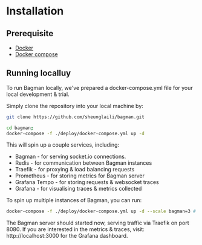 # Installation 

## Prerequisite

- [Docker](https://www.docker.com)
- [Docker compose](https://docs.docker.com/compose/)

## Running localluy

To run Bagman locally, we've prepared a docker-compose.yml file for your local development & trial. 

Simply clone the repository into your local machine by:
```sh
git clone https://github.com/sheunglaili/bagman.git
```

```sh
cd bagman;
docker-compose -f ./deploy/docker-compose.yml up -d
```

This will spin up a couple services, including: 
- Bagman - for serving socket.io connections. 
- Redis - for communication between Bagman instances
- Traefik - for proxying & load balancing requests
- Prometheus - for storing metrics for Bagman server
- Grafana Tempo - for storing requests & websocket traces
- Grafana - for visualising traces & metrics collected 

To spin up multiple instances of Bagman, you can run: 
```sh
docker-compose -f ./deploy/docker-compose.yml up -d --scale bagman=3 # or whatever number you like
```

The Bagman server should started now, serving traffic via Traefik on port 8080.
If you are interested in the metrics & traces, visit: http://localhost:3000 for the Grafana dashboard.